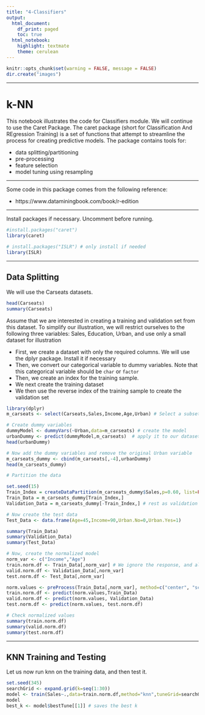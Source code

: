 ---
title: "4-Classifiers"
output:
  html_document:
    df_print: paged
    toc: true
  html_notebook:
    highlight: textmate
    theme: cerulean
---

```{r setup, include=FALSE}
knitr::opts_chunk$set(warning = FALSE, message = FALSE)
dir.create("images")
```

***

# k-NN

This notebook illustrates the code for Classifiers module. We will continue to use the Caret Package. The caret package (short for Classification And REgression Training) is a set of functions that attempt to streamline the process for creating predictive models. The package contains tools for:

* data splitting/partitioning
* pre-processing
* feature selection
* model tuning using resampling 

***

Some code in this package comes from the following reference:

* https://www.dataminingbook.com/book/r-edition

***

Install packages if necessary. Uncomment before running.

```{r}
#install.packages("caret")
library(caret)

# install.packages("ISLR") # only install if needed
library(ISLR)

```

***

## Data Splitting

We will use the Carseats datasets.

```{r}
head(Carseats)
summary(Carseats)
```

Assume that we are interested in creating a training and validation set from this dataset. To simplify our illustration, we will restrict ourselves to the following three variables: Sales, Education, Urban, and use only a small dataset for illustration

* First, we create a dataset with only the required columns. We will use the dplyr package. Install it if necessary
* Then, we convert our categorical variable to dummy variables. Note that this categorical variable should be `char` or `factor`
* Then, we create an index for the training sample.
* We next create the training dataset
* We then use the reverse index of the training sample to create the validation set


```{r}
library(dplyr)
m_carseats <- select(Carseats,Sales,Income,Age,Urban) # Select a subset of variables

# Create dummy variables
dummyModel <- dummyVars(~Urban,data=m_carseats) # create the model
urbanDummy <- predict(dummyModel,m_carseats)  # apply it to our dataset
head(urbanDummy)

# Now add the dummy variables and remove the original Urban variable
m_carseats_dummy <- cbind(m_carseats[,-4],urbanDummy)
head(m_carseats_dummy)

# Partition the data

set.seed(15)
Train_Index = createDataPartition(m_carseats_dummy$Sales,p=0.60, list=FALSE) # 60% of remaining data as validation
Train_Data = m_carseats_dummy[Train_Index,]
Validation_Data = m_carseats_dummy[-Train_Index,] # rest as validation

# Now create the test data
Test_Data <- data.frame(Age=45,Income=90,Urban.No=0,Urban.Yes=1)

summary(Train_Data)
summary(Validation_Data)
summary(Test_Data)

# Now, create the normalized model
norm_var <- c("Income","Age")
train.norm.df <- Train_Data[,norm_var] # We ignore the response, and all indicator variables
valid.norm.df <- Validation_Data[,norm_var]
test.norm.df <- Test_Data[,norm_var]

norm.values <- preProcess(Train_Data[,norm_var], method=c("center", "scale"))
train.norm.df <- predict(norm.values,Train_Data)
valid.norm.df <- predict(norm.values, Validation_Data)
test.norm.df <- predict(norm.values, test.norm.df)

# Check normalized values
summary(train.norm.df)
summary(valid.norm.df)
summary(test.norm.df)


```

***

## KNN Training and Testing
Let us now run knn on the training data, and then test it.
```{r}
set.seed(345)
searchGrid <- expand.grid(k=seq(1:30))
model <- train(Sales~.,data=train.norm.df,method="knn",tuneGrid=searchGrid)
model
best_k <- model$bestTune[[1]] # saves the best k
```




